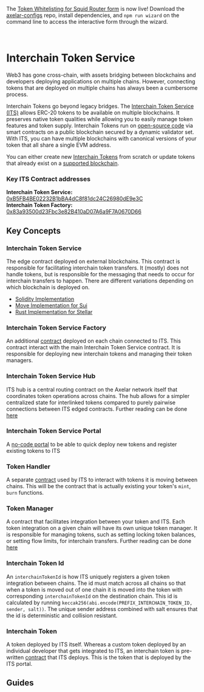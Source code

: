 

<Callout type="warning" emoji="⭐" render="md">

The [Token Whitelisting for Squid Router form](https://github.com/axelarnetwork/axelar-configs/blob/main/cli/wizard/commands/list-squid-token/README.md) is now live! Download the [axelar-configs](https://github.com/axelarnetwork/axelar-configs) repo, install dependencies, and `npm run wizard` on the command line to access
the interactive form through the wizard.

</Callout>

<br />

# Interchain Token Service

Web3 has gone cross-chain, with assets bridging between blockchains and
developers deploying applications on multiple chains. However, connecting tokens
that are deployed on multiple chains has always been a cumbersome process.

Interchain Tokens go beyond legacy bridges. The [Interchain Token Service (ITS)](https://axelar.network/its) allows ERC-20 tokens to be available on multiple blockchains. It preserves native
token qualities while allowing you to easily manage token features and token supply.
Interchain Tokens run on [open-source code](https://github.com/axelarnetwork/interchain-token-service/tree/main) via smart contracts on a public blockchain secured by a dynamic validator set.
With ITS, you can have multiple blockchains with canonical versions of your token
that all share a single EVM address.

You can either create new [Interchain Tokens](https://github.com/axelarnetwork/interchain-token-service/blob/main/contracts/interchain-token/InterchainToken.sol#L19) from scratch or update tokens that already exist on a [supported blockchain](/resources/contract-addresses/mainnet/).

### Key ITS Contract addresses

**Interchain Token Service:** [0xB5FB4BE02232B1bBA4dC8f81dc24C26980dE9e3C](https://etherscan.io/address/0xB5FB4BE02232B1bBA4dC8f81dc24C26980dE9e3C)  
**Interchain Token Factory:** [0x83a93500d23Fbc3e82B410aD07A6a9F7A0670D66](https://etherscan.io/address/0x83a93500d23Fbc3e82B410aD07A6a9F7A0670D66)

## Key Concepts

### Interchain Token Service

The edge contract deployed on external blockchains. This contract is responsible for facilitating interchain token transfers. It (mostly) does not handle tokens, but is responsible for the messaging that needs to occur for interchain transfers to happen. There are different variations depending on which blockchain is deployed on.

- [Solidity Implementation](https://github.com/axelarnetwork/interchain-token-service/blob/main/contracts/InterchainTokenService.sol)
- [Move Implementation for Sui](https://github.com/axelarnetwork/axelar-cgp-sui/blob/main/move/interchain_token_service/sources/interchain_token_service.move)
- [Rust Implementation for Stellar](https://github.com/axelarnetwork/axelar-amplifier-stellar/blob/main/contracts/stellar-interchain-token/src/contract.rs)

### Interchain Token Service Factory 

An additional [contract](https://github.com/axelarnetwork/interchain-token-service/blob/main/contracts/InterchainTokenFactory.sol) deployed on each chain connected to ITS. This contract interact with the main Interchain Token Service contract. It is responsible for deploying new interchain tokens and managing their token managers. 

### Interchain Token Service Hub

ITS hub is a central routing contract on the Axelar network itself that coordinates token operations across chains. The hub allows for a simpler centralized state for interlinked tokens compared to purely pairwise connections between ITS edged contracts. Further reading can be done [here](https://docs.axelar.dev/dev/amplifier/its-hub/introduction/)

### Interchain Token Service Portal

A [no-code portal](https://interchain.axelar.dev/) to be able to quick deploy new tokens and register existing tokens to ITS

### Token Handler

A separate [contract](https://github.com/axelarnetwork/interchain-token-service/blob/main/contracts/TokenHandler.sol) used by ITS to interact with tokens it is moving between chains. This will be the contract that is actually existing your token's `mint`, `burn` functions.

### Token Manager

A contract that facilitates integration between your token and ITS. Each token integration on a given chain will have its own unique token manager. It is responsible for managing tokens, such as setting locking token balances, or setting flow limits, for interchain transfers. Further reading can be done [here](https://docs.axelar.dev/dev/send-tokens/interchain-tokens/token-manager/)

### Interchain Token Id

An `interchainTokenId` is how ITS uniquely registers a given token integration between chains. The id must match across all chains so that when a token is moved out of one chain it is moved into the token with corresponding `interchainTokenId` on the destination chain. This id is calculated by running `keccak256(abi.encode(PREFIX_INTERCHAIN_TOKEN_ID, sender, salt))`. The unique sender address combined with salt ensures that the id is deterministic and collision resistant. 

### Interchain Token

A token deployed by ITS itself. Whereas a custom token deployed by an individual developer that gets integrated to ITS, an interchain token is pre-written [contract](https://github.com/axelarnetwork/interchain-token-service/blob/main/contracts/interchain-token/InterchainToken.sol) that ITS deploys. This is the token that is deployed by the ITS portal.

## Guides

<InterchainTokenIntro />
